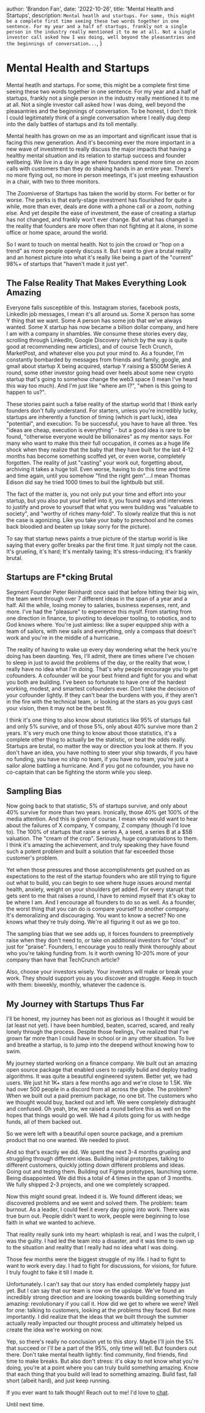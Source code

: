 
   author: 'Brandon Fan',
   date: '2022-10-26',
   title: 'Mental Health and Startups',
   description:
     `Mental heatlh and startups. For some, this might be a complete first time seeing these two words together in one sentence. For my year and a half of startups, frankly not a single person in the industry really mentioned it to me at all. Not a single investor call asked how I was doing, well beyond the pleasantries and the beginnings of conversation...`,
}



# Mental Health and Startups

Mental heatlh and startups. For some, this might be a complete first time seeing these two words together in one sentence. For my year and a half of startups, frankly not a single person in the industry really mentioned it to me at all. Not a single investor call asked how I was doing, well beyond the pleasantries and the beginnings of conversation.
To be honest, I don't think I could legitimately think of a single conversation where I really dug deep into the daily battles of startups and its toll mentally. 

Mental health has grown on me as an important and significant issue that is facing this new generation. And it's becoming ever the more important in a new wave of investment to really discuss the major impacts that having a healthy mental situation and its relation to startup success and founder wellbeing. 
We live in a day in age where founders spend more time on zoom calls with customers than they do shaking hands in an entire year. There's no more flying out, no more in person meetings, it's just meeting exhaustion in a chair, with two to three monitors. 

The Zoomiverse of Startups has taken the world by storm. For better or for worse. The perks is that early-stage investment has flourished for quite a while, more than ever, deals are done with a phone call or a zoom, nothing else. And yet despite the ease of investment, the ease of creating a startup has not changed, and frankly won't ever change. But what has changed is the reality that founders are more often than not fighting at it alone, in some office or home space, around the world. 

So I want to touch on mental health. Not to join the crowd or "hop on a trend" as more people openly discuss it. But I want to give a brutal reality and an honest picture into what it's really like being a part of the "current" 98%+ of startups that "haven't made it just yet". 

## The False Reality That Makes Everything Look Amazing

Everyone falls susceptible of this. Instagram stories, facebook posts, LinkedIn job messages, I mean it's all around us. Some X person has some Y thing that we want. Some A person has some job that we've always wanted. Some X startup has now became a billion dollar company, and here I am with a company in shambles.
We consume these stories every day, scrolling through LinkedIn, Google Discovery (which by the way is quite good at recommending new articles), and of course Tech Crunch, MarketPost, and whatever else you put your mind to. As a founder, I'm constantly bombarded by messages from friends and family, google, and gmail about startup X being acquired, startup Y raising a $500M Series A round, some other investor going head over heels about some new crypto startup that's going to somehow change the web3 space (I mean I've heard this way too much). And I'm just like "where am I?", "when is this going to happen to us?". 

These stories paint such a false reality of the startup world that I think early founders don't fully understand. For starters, unless you're incredibly lucky, startups are inherently a function of timing (which is part luck), idea "potential", and execution. To be successful, you have to have all three. Yes "ideas are cheap, execution is everything" - but a good idea is rare to be found, "otherwise everyone would be billionaires" as my mentor says. 
For many who want to make this their full occupation, it comes as a huge life shock when they realize that the baby that they have built for the last 4-12 months has become something scoffed yet, or even worse, completely forgotten. The reality of just "casting" your work out, forgetting about, archiving it takes a huge toll. Even worse, having to do this time and time and time again, until you somehow "find the right gem"....I mean Thomas Edison did say he tried 1000 times to buil the lightbulb but still. 

The fact of the matter is, you not only put your time and effort into your startup, but you also put your belief into it, you found ways and interviews to justify and prove to yourself that what you were building was "valuable to society", and "worthy of riches many-fold". To slowly realize that this is not the case is agonizing. Like you take your baby to preschool and he comes back bloodied and beaten up (okay sorry for the picture). 

To say that startup news paints a true picture of the startup world is like saying that every golfer breaks par the first time. It just simply not the case. It's grueling, it's hard; It's mentally taxing; It's stress-inducing; it's frankly brutal.

## Startups are F*cking Brutal

Segment Founder Peter Reinhardt once said that before hitting their big win, the team went through over 7 different ideas in the span of a year and a half. 
All the while, losing money to salaries, business expenses, rent, and more. 
I've had the "pleasure" to experience this myslf. From starting from one direction in finance, to pivoting to developer tooling, to robotics, and to God knows where. 
You're just aimless: like a super equipped ship with a team of sailors, with new sails and everything, only a compass that doesn't work and you're in the middle of a hurricane. 

The reality of having to wake up every day wondering what the heck you're doing has been daunting. Yes, I'll admit, there are times where I've chosen to sleep in just to avoid the problems of the day, or the reality that wow, I really have no idea what I'm doing. 
That's why people encourage you to get cofounders. A cofounder will be your best friend and fight for you and what you both are building. I've been so fortunate to have one of the hardest working, modest, and smartest cofounders ever. 
Don't take the decision of your cofounder lightly. If they can't bear the burdens with you, if they aren't in the fire with the technical team, or looking at the stars as you guys cast your vision, then it may not be the best fit. 

I think it's one thing to also know about statistics like 95% of startups fail and only 5% survive, and of those 5%, only about 40% survive more than 2 years. It's very much one thing to know about those statistics, it's a complete other thing to actually be the statistic, or beat the odds really. 
Startups are brutal, no matter the way or direction you look at them. If you don't have an idea, you have nothing to steer your ship towards, if you have no funding, you have no ship no team, if you have no team, you're just a sailor alone battling a hurricane. And if you got no cofounder, you have no co-captain that can be fighting the storm while you sleep. 

## Sampling Bias

Now going back to that statistic, 5% of startups survive, and only about 40% survive for more than two years. Ironically, those 40% get 100% of the media attention. 
And this is given of course. I mean who would want to hear about the failures of X company, Y company, Z company (though I'd love to). The 100% of startups that raise a series A, a seed, a series B at a $5B valuation. 
The "cream of the crop". Seriously, huge congratulations to them. I think it's amazing the achievement, and truly speaking they have found such a potent problem and built a solution that far exceeded those customer's problem. 

Yet when those pressures and those accomplishments get pushed on as expectations to the rest of the startup founders who are still trying to figure out what to build, you can begin to see where huge issues around mental health, anxiety, weight on your shoulders get added. 
For every starupt that gets sent to me that raises a round, I have to remind myself that it's okay to be where I am. And I encourage all founders to do so as well. As a founder, the worst thing that you can do is compare yourself to another company. It's demoralizing and discouraging. 
You want to know a secret? No one knows what they're truly doing. We're all figuring it out as we go too. 

The sampling bias that we see adds up, it forces founders to preemptively raise when they don't need to, or take on additional investors for "clout" or just for "praise". Founders, I encourage you to really think thoroughly about who you're taking funding from. Is it worth owning 10-20% more of your company than have that TechCrunch article? 

Also, choose your investors wisely. Your investors will make or break your work. They should support you as you discover and struggle. Keep in touch with them: biweekly, monthly, whatever the cadence is.

## My Journey with Startups Thus Far

I'll be honest, my journey has been not as glorious as I thought it would be (at least not yet). I have been humbled, beaten, scarred, scared, and really lonely through the process. 
Despite those feelings, I've realized that I've grown far more than I could have in school or in any other situation. To live and breathe a startup, is to jump into the deepend without knowing how to swim. 

My journey started working on a finance company. We built out an amazing open source package that enabled users to rapidly bulid and deploy trading algorithms. It was quite a beautiful engineered system. Better yet, we had users. We just hit 1K+ stars a few months ago and we're close to 1.5K. 
We had over 500 people in a discord from all across the globe. The problem? When we built out a paid premium package, no one bit. The customers who we thought would buy, backed out and left. We were completely distraught and confused. Oh yeah, btw, we raised a round before this as well on the hopes that things would go well. 
We had 4 pilots going for us with hedge funds, all of them backed out. 

So we were left with a beautiful open source package, and a premium product that no one wanted. We needed to pivot. 

And so that's exactly we did. We spent the next 3-4 months grueling and struggling through different ideas. Building initial prototypes, talking to different customers, quickly jotting down different problems and ideas. 
Going out and testing them. Building out Figma prototypes, launching some. Being disappointed. We did this a total of 4 times in the span of 3 months. We fully shipped 2-3 projects, and one we completely scrapped. 

Now this might sound great. Indeed it is. We found different ideas; we discovered problems and we went and solved them. The problem: team burnout. As a leader, I could feel it every day going into work. There was true burn out. People didn't want to work, people were beginning to lose faith in what we wanted to achieve. 

That reality really sunk into my heart: whiplash is real, and I was the culprit, I was the guilty. I had led the team into a disaster, and it was time to own up to the situation and reality that I really had no idea what I was doing. 

Those few months were the biggest struggle of my life. I had to fight to want to work every day. I had to fight for discussions, for visions, for future. I truly fought to fake it till I made it. 

Unfortunately. I can't say that our story has ended completely happy just yet. But I can say that our team is now on the upslope. We've found an incredibly strong direction and are looking towards building something truly amazing: revolutionary if you call it. 
How did we get to where we were? Well for one: talking to customers, looking at the problems they faced. But more importantly. I did realize that the ideas that we built through the summer actually really impacted our thought process and ultimately helped us create the idea we're working on now. 

Yep, so there's really no conclusion yet to this story. Maybe I'll join the 5% that succeed or I'll be a part of the 95%, only time will tell. But founders out there. Don't take mental health lightly: find community, find friends, find time to make breaks. 
But also don't stress: it's okay to not know what you're doing, you're at a point where you can truly build something amazing. Know that each thing that you build will lead to something amazing. Build fast, fall short (albeit hard), and just keep running.

If you ever want to talk though! Reach out to me! I'd love to [chat](https://calendar.google.com/calendar/u/0/appointments/schedules/AcZssZ37Q9EazRsXRxELgQkQSfFe4lPkt6R3MmMTf0UJ69EzA51tRZQf_tZyJU0LHJKW4cBMToGxZMIO).

Until next time.